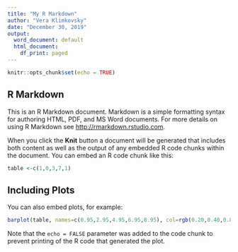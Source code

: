 ```yaml
---
title: "My R Markdown"
author: "Vera Klimkovsky"
date: "December 30, 2019"
output:
  word_document: default
  html_document:
    df_print: paged
---
```


```r
knitr::opts_chunk$set(echo = TRUE)
```

## R Markdown

This is an R Markdown document. Markdown is a simple formatting syntax for authoring HTML, PDF, and MS Word documents. For more details on using R Markdown see <http://rmarkdown.rstudio.com>.

When you click the **Knit** button a document will be generated that includes both content as well as the output of any embedded R code chunks within the document. You can embed an R code chunk like this:

```r
table <-c(1,0,3,7,1)
```

## Including Plots

You can also embed plots, for example:

```r
barplot(table, names=c(0.95,2.95,4.95,6.95,8.95), col=rgb(0.20,0.40,0.80,1), xlab="Amount of Arsenic (micrograms/serving)", ylab="Frequency", main="Arsenic in Rice", ylim=c(0,8), width=c(1,1,1,1,1), space=c(0.05,0.05,0.05,0.05,0.05))
```

Note that the `echo = FALSE` parameter was added to the code chunk to prevent printing of the R code that generated the plot.
